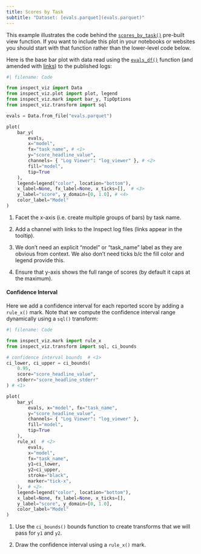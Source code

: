 ```yaml
---
title: Scores by Task
subtitle: "Dataset: [evals.parquet](evals.parquet)"
---
```


This example illustrates the code behind the [`scores_by_task()`](../../../reference/inspect_viz.view.qmd#scores_by_task) pre-built view function. If you want to include this plot in your notebooks or websites you should start with that function rather than the lower-level code below.

Here is the base bar plot with data read using the [`evals_df()`](https://inspect.aisi.org.uk/reference/inspect_ai.analysis.html#evals_df) function (and amended with [links](../../../components-links.qmd)) to the published logs:

```python
#| filename: Code

from inspect_viz import Data
from inspect_viz.plot import plot, legend
from inspect_viz.mark import bar_y, TipOptions
from inspect_viz.transform import sql

evals = Data.from_file("evals.parquet")

plot(
    bar_y( 
        evals, 
        x="model", 
        fx="task_name", # <1>
        y="score_headline_value",
        channels= { "Log Viewer": "log_viewer" }, # <2>
        fill="model",
        tip=True
    ),
    legend=legend("color", location="bottom"),
    x_label=None, fx_label=None, x_ticks=[],  # <3> 
    y_label="score", y_domain=[0, 1.0], # <4>
    color_label="Model"
)
```

1.  Facet the x-axis (i.e. create multiple groups of bars) by task name.

2.  Add a channel with links to the Inspect log files (links appear in the tooltip).

3.  We don't need an explicit "model" or "task_name" label as they are obvious from context. We also don't need ticks b/c the fill color and legend provide this.

4.  Ensure that y-axis shows the full range of scores (by default it caps at the maximum).

#### Confidence Interval

Here we add a confidence interval for each reported score by adding a `rule_x()` mark. Note that we compute the confidence interval range dynamically using a `sql()` transform:

```python
#| filename: Code

from inspect_viz.mark import rule_x
from inspect_viz.transform import sql, ci_bounds

# confidence interval bounds  # <1>
ci_lower, ci_upper = ci_bounds(
    0.95, 
    score="score_headline_value", 
    stderr="score_headline_stderr"
) # <1>

plot(
    bar_y( 
        evals, x="model", fx="task_name", 
        y="score_headline_value",
        channels= { "Log Viewer": "log_viewer" },
        fill="model",
        tip=True
    ),
    rule_x(  # <2>
        evals,
        x="model",
        fx="task_name",
        y1=ci_lower,
        y2=ci_upper,
        stroke="black",
        marker="tick-x",
    ),  # <2>
    legend=legend("color", location="bottom"),
    x_label=None, fx_label=None, x_ticks=[],
    y_label="score", y_domain=[0, 1.0],
    color_label="Model"
)
```

1.  Use the `ci_bounds()` bounds function to create transforms that we will pass for `y1` and `y2`.

2.  Draw the confidence interval using a `rule_x()` mark.